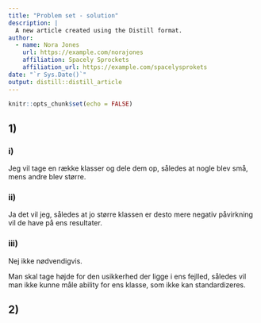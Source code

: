 ```yaml
---
title: "Problem set - solution"
description: |
  A new article created using the Distill format.
author:
  - name: Nora Jones 
    url: https://example.com/norajones
    affiliation: Spacely Sprockets
    affiliation_url: https://example.com/spacelysprokets
date: "`r Sys.Date()`"
output: distill::distill_article
---
```


```r
knitr::opts_chunk$set(echo = FALSE)
```

## 1)

### i)

Jeg vil tage en række klasser og dele dem op, således at
nogle blev små, mens andre blev større.

### ii)

Ja det vil jeg, således at jo større klassen er desto mere
negativ påvirkning vil de have på ens resultater. 

### iii)

Nej ikke nødvendigvis.

Man skal tage højde for den usikkerhed der ligge i ens fejlled, således vil
man ikke kunne måle ability for ens klasse, som ikke kan standardizeres.

## 2)







